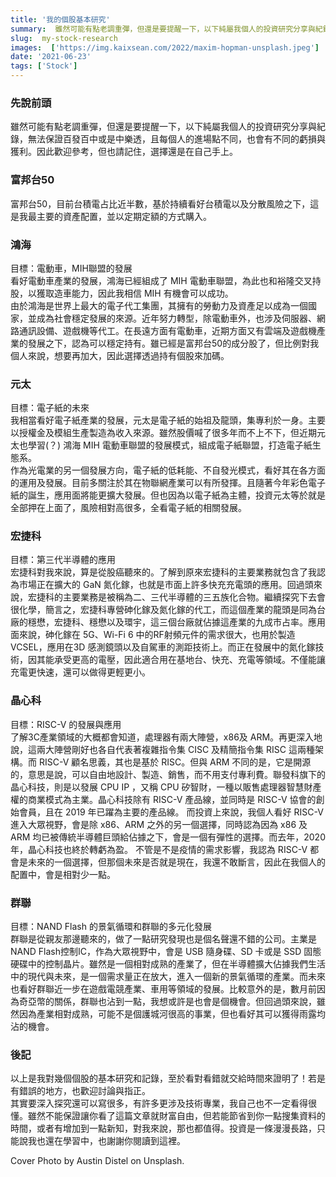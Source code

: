 ```yaml
---
title: '我的個股基本研究'
summary:  雖然可能有點老調重彈，但還是要提醒一下，以下純屬我個人的投資研究分享與紀錄，無法保證百發百中或是中樂透，且每個人的進場點不同，也會有不同的虧損與獲利。因此歡迎參考，但也請記住，選擇還是在自己手上。
slug:  my-stock-research
images:  ['https://img.kaixsean.com/2022/maxim-hopman-unsplash.jpeg']
date: '2021-06-23'
tags: ['Stock']
---
```

### 先說前頭
雖然可能有點老調重彈，但還是要提醒一下，以下純屬我個人的投資研究分享與紀錄，無法保證百發百中或是中樂透，且每個人的進場點不同，也會有不同的虧損與獲利。因此歡迎參考，但也請記住，選擇還是在自己手上。

### 富邦台50
富邦台50，目前台積電占比近半數，基於持續看好台積電以及分散風險之下，這是我最主要的資產配置，並以定期定額的方式購入。

### 鴻海
目標：電動車，MIH聯盟的發展  
看好電動車產業的發展，鴻海已經組成了 MIH 電動車聯盟，為此也和裕隆交叉持股，以獲取造車能力，因此我相信 MIH 有機會可以成功。  
由於鴻海是世界上最大的電子代工集團，其擁有的勞動力及資產足以成為一個國家，並成為社會穩定發展的來源。近年努力轉型，除電動車外，也涉及伺服器、網路通訊設備、遊戲機等代工。在長遠方面有電動車，近期方面又有雲端及遊戲機產業的發展之下，認為可以穩定持有。雖已經是富邦台50的成分股了，但比例對我個人來說，想要再加大，因此選擇透過持有個股來加碼。

### 元太
目標：電子紙的未來  
我相當看好電子紙產業的發展，元太是電子紙的始祖及龍頭，集專利於一身。主要以授權金及模組生產製造為收入來源。雖然股價喊了很多年而不上不下，但近期元太也學習(？) 鴻海 MIH 電動車聯盟的發展模式，組成電子紙聯盟，打造電子紙生態系。  
作為光電業的另一個發展方向，電子紙的低耗能、不自發光模式，看好其在各方面的運用及發展。目前多關注於其在物聯網產業可以有所發揮。且隨著今年彩色電子紙的誕生，應用面將能更擴大發展。但也因為以電子紙為主體，投資元太等於就是全部押在上面了，風險相對高很多，全看電子紙的相關發展。

### 宏捷科
目標：第三代半導體的應用  
宏捷科對我來說，算是從股癌聽來的。了解到原來宏捷科的主要業務就包含了我認為市場正在擴大的 GaN 氮化鎵，也就是市面上許多快充充電頭的應用。回過頭來說，宏捷科的主要業務是被稱為二、三代半導體的三五族化合物。繼續探究下去會很化學，簡言之，宏捷科專營砷化鎵及氮化鎵的代工，而這個產業的龍頭是同為台廠的穩懋，宏捷科、穩懋以及環宇，這三個台廠就佔據這產業的九成市占率。應用面來說，砷化鎵在 5G、Wi-Fi 6 中的RF射頻元件的需求很大，也用於製造 VCSEL，應用在3D 感測鏡頭以及自駕車的測距技術上。而正在發展中的氮化鎵技術，因其能承受更高的電壓，因此適合用在基地台、快充、充電等領域。不僅能讓充電更快速，還可以做得更輕更小。

### 晶心科
目標：RISC-V 的發展與應用  
了解3C產業領域的大概都會知道，處理器有兩大陣營，x86及 ARM。再更深入地說，這兩大陣營剛好也各自代表著複雜指令集 CISC 及精簡指令集 RISC 這兩種架構。而 RISC-V 顧名思義，其也是基於 RISC。但與 ARM 不同的是，它是開源的，意思是說，可以自由地設計、製造、銷售，而不用支付專利費。聯發科旗下的晶心科技，則是以發展 CPU IP ，又稱 CPU 矽智財，一種以販售處理器智慧財產權的商業模式為主業。晶心科技除有 RISC-V 產品線，並同時是 RISC-V 協會的創始會員，且在 2019 年已躍為主要的產品線。
而投資上來說，我個人看好 RISC-V 進入大眾視野，會是除 x86、ARM 之外的另一個選擇，同時認為因為 x86 及 ARM 均已被傳統半導體巨頭給佔據之下，會是一個有彈性的選擇。而去年，2020年，晶心科技也終於轉虧為盈。 不管是不是疫情的需求影響，我認為 RISC-V 都會是未來的一個選擇，但那個未來是否就是現在，我還不敢斷言，因此在我個人的配置中，會是相對少一點。

### 群聯
目標：NAND Flash 的景氣循環和群聯的多元化發展  
群聯是從親友那邊聽來的，做了一點研究發現也是個名聲還不錯的公司。主業是 NAND Flash控制IC，作為大眾視野中，會是 USB 隨身碟、SD 卡或是 SSD 固態硬碟中的控制晶片。雖然是一個相對成熟的產業了，但在半導體擴大佔據我們生活中的現代與未來，是一個需求量正在放大，進入一個新的景氣循環的產業。而未來也看好群聯近一步在遊戲電競產業、車用等領域的發展。比較意外的是，數月前因為奇亞幣的關係，群聯也沾到一點，我想或許是也會是個機會。但回過頭來說，雖然因為產業相對成熟，可能不是個護城河很高的事業，但也看好其可以獲得雨露均沾的機會。

### 後記
以上是我對幾個個股的基本研究和記錄，至於看對看錯就交給時間來證明了！若是有錯誤的地方，也歡迎討論與指正。  
其實要深入探究還可以寫很多，有許多更涉及技術專業，我自己也不一定看得很懂。雖然不能保證讓你看了這篇文章就財富自由，但若能節省到你一點搜集資料的時間，或者有增加到一點新知，對我來說，那也都值得。投資是一條漫漫長路，只能說我也還在學習中，也謝謝你閱讀到這裡。

Cover Photo by Austin Distel on Unsplash.